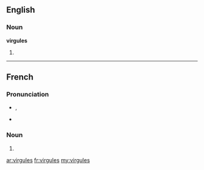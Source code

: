 ==English==

===Noun===
'''virgules'''

# {{plural of|virgule}}

----

==French==

===Pronunciation===
* {{IPA|/viʁ.ɡyl/|lang=fr}}, {{SAMPA|/viR.gyl/}}
* {{homophones|virgule|virgulent}}

===Noun===
{{infl|fr|plural}} {{f|p}}

# {{plural of|virgule|lang=fr}}

[[ar:virgules]]
[[fr:virgules]]
[[my:virgules]]